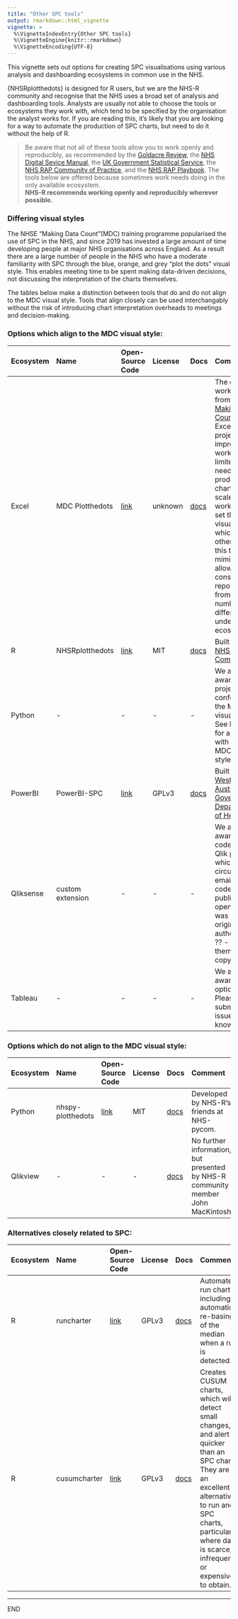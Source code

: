 ```yaml
---
title: "Other SPC tools"
output: rmarkdown::html_vignette
vignette: >
  %\VignetteIndexEntry{Other SPC tools}
  %\VignetteEngine{knitr::rmarkdown}
  %\VignetteEncoding{UTF-8}
---
```


This vignette sets out options for creating SPC visualisations using various analysis and dashboarding ecosystems in common use in the NHS.

{NHSRplotthedots} is designed for R users, but we are the NHS-R community and recognise that the NHS uses a broad set of analysis and dashboarding tools. Analysts are usually not able to choose the tools or ecosystems they work with, which tend to be specified by the organisation the analyst works for. If you are reading this, it's likely that you are looking for a way to automate the production of SPC charts, but need to do it without the help of R.

> Be aware that not all of these tools allow you to work openly and reproducibly, as recommended by the [Goldacre Review](https://www.gov.uk/government/publications/better-broader-safer-using-health-data-for-research-and-analysis/better-broader-safer-using-health-data-for-research-and-analysis#modern-open-working-methods-for-nhs-data-analysis), the [NHS Digital Sevice Manual](https://service-manual.nhs.uk/standards-and-technology/service-standard-points/12-make-new-source-code-open), the [UK Government Statistical Service](https://analysisfunction.civilservice.gov.uk/support/reproducible-analytical-pipelines/), the [NHS RAP Community of Practice](https://nhsdigital.github.io/rap-community-of-practice), and the [NHS RAP Playbook](https://nhsengland.github.io/Health-RAP-Playbook-Alpha/). The tools below are offered because sometimes work needs doing in the only available ecosystem.\
> **NHS-R recommends working openly and reproducibly wherever possible.**

### Differing visual styles

The NHSE "Making Data Count"(MDC) training programme popularised the use of SPC in the NHS, and since 2019 has invested a large amount of time developing people at major NHS organisations across England. As a result there are a large number of people in the NHS who have a moderate familiarity with SPC through the blue, orange, and grey "plot the dots" visual style. This enables meeting time to be spent making data-driven decisions, not discussing the interpretation of the charts themselves.

The tables below make a distinction between tools that do and do not align to the MDC visual style. Tools that align closely can be used interchangably without the risk of introducing chart interpretation overheads to meetings and decision-making.

### Options which align to the MDC visual style:

| Ecosystem | Name             | Open-Source Code                                                  | License | Docs                                                                                    | Comment                                                                                                                                                                                                                                                                                                                                                                      |
|:----------|:----------|:----------|:----------|:----------|:--------------------|
| Excel     | MDC Plotthedots  | [link](https://future.nhs.uk/MDC/view?objectId=33385456)          | unknown | [docs](https://future.nhs.uk/MDC/view?objectId=23299728)                                | The original workbooks from [NHSE Making Data Count](https://www.england.nhs.uk/publication/making-data-count/). Excellent for project improvement work, but limited if you need to produce charts at scale. These workbooks set the visual style which the other tools in this table mimic, allowing consistent reporting from a number of different underlying ecosystems. |
| R         | NHSRplotthedots  | [link](https://github.com/nhs-r-community/NHSRplotthedots)        | MIT     | [docs](https://nhs-r-community.github.io/NHSRplotthedots)                               | Built by [NHS-R Community](https://nhsrcommunity.com/).                                                                                                                                                                                                                                                                                                                      |
| Python    | \-               | \-                                                                | \-      | \-                                                                                      | We are not aware of a project that conforms to the MDC visual style. See below for an option with a non-MDC visual style.                                                                                                                                                                                                                                                    |
| PowerBI   | PowerBI-SPC      | [link](https://github.com/AUS-DOH-Safety-and-Quality/PowerBI-SPC) | GPLv3   | [docs](https://github.com/AUS-DOH-Safety-and-Quality/PowerBI-SPC#installing-the-visual) | Built by the [Western Australia Government, Department of Health](https://www.health.wa.gov.au/).                                                                                                                                                                                                                                                                            |
| Qliksense | custom extension | \-                                                                | \-      | \-                                                                                      | We are aware of code for a Qlik plugin which is circulated by email. The code is not published openly. It was originally authored by ?? - contact them for a copy.                                                                                                                                                                                                           |
| Tableau   | \-               | \-                                                                | \-      | \-                                                                                      | We are not aware of options. Please submit an issue if you know of one.                                                                                                                                                                                                                                                                                                      |

### Options which do not align to the MDC visual style:

| Ecosystem | Name              | Open-Source Code                                             | License | Docs                                                         | Comment                                                                          |
|:----------|:----------|:----------|:----------|:----------|:--------------------|
| Python    | nhspy-plotthedots | [link](https://github.com/nhs-pycom/nhspy-plotthedots){.uri} | MIT     | [docs](https://nhs-pycom.github.io/nhspy-plotthedots/){.uri} | Developed by NHS-R's friends at NHS-pycom.                                       |
| Qlikview  | \-                | \-                                                           | \-      | [docs](https://www.youtube.com/watch?v=OVkUOTA-GQw)          | No further information, but presented by NHS-R community member John MacKintosh. |

### Alternatives closely related to SPC:

| Ecosystem | Name         | Open-Source Code                                       | License | Docs                                                  | Comment                                                                                                                                                                                                                     |
|:----------|:----------|:----------|:----------|:----------|:--------------------|
| R         | runcharter   | [link](https://github.com/johnmackintosh/runcharter)   | GPLv3   | [docs](https://johnmackintosh.github.io/runcharter)   | Automates run charts, including automatic re-basing of the median when a run is detected.                                                                                                                                   |
| R         | cusumcharter | [link](https://github.com/johnmackintosh/cusumcharter) | GPLv3   | [docs](https://johnmackintosh.github.io/cusumcharter) | Creates CUSUM charts, which will detect small changes, and alert quicker than an SPC chart. They are an excellent alternative to run and SPC charts, particularly where data is scarce, infrequent, or expensive to obtain. |

------------------------------------------------------------------------

END
